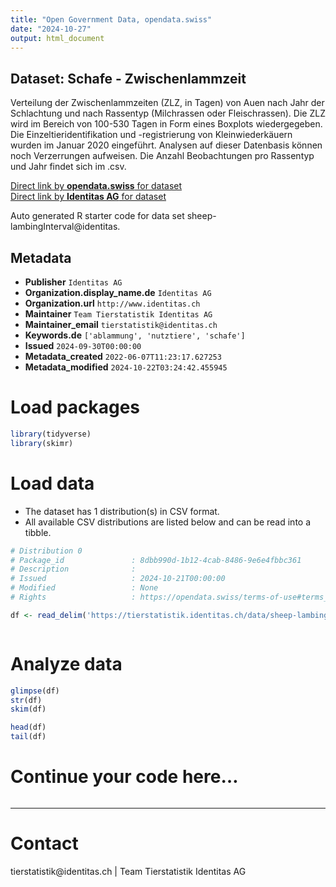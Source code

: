 ```yaml
---
title: "Open Government Data, opendata.swiss"
date: "2024-10-27"
output: html_document
---
```


## Dataset: Schafe - Zwischenlammzeit

Verteilung der Zwischenlammzeiten (ZLZ, in Tagen) von Auen nach Jahr der Schlachtung und nach Rassentyp (Milchrassen oder Fleischrassen). Die ZLZ wird im Bereich von 100-530 Tagen in Form eines Boxplots wiedergegeben. Die Einzeltieridentifikation und -registrierung von Kleinwiederkäuern wurden im Januar 2020 eingeführt. Analysen auf dieser Datenbasis können noch Verzerrungen aufweisen. Die Anzahl Beobachtungen pro Rassentyp und Jahr findet sich im .csv.

[Direct link by **opendata.swiss** for dataset](https://opendata.swiss/de/dataset/schafe-zwischenlammzeit-von-auen)<br>
[Direct link by **Identitas AG** for dataset](https://tierstatistik.identitas.ch/)

Auto generated R starter code for data set sheep-lambingInterval@identitas.

## Metadata

- **Publisher** `Identitas AG`
- **Organization.display_name.de** `Identitas AG`
- **Organization.url** `http://www.identitas.ch`
- **Maintainer** `Team Tierstatistik Identitas AG`
- **Maintainer_email** `tierstatistik@identitas.ch`
- **Keywords.de** `['ablammung', 'nutztiere', 'schafe']`
- **Issued** `2024-09-30T00:00:00`
- **Metadata_created** `2022-06-07T11:23:17.627253`
- **Metadata_modified** `2024-10-22T03:24:42.455945`


# Load packages

```r

library(tidyverse)
library(skimr)

```

# Load data

-   The dataset has 1 distribution(s) in CSV format.
-   All available CSV distributions are listed below and can be read into a tibble.

```r

# Distribution 0
# Package_id               : 8dbb990d-1b12-4cab-8486-9e6e4fbbc361
# Description              : 
# Issued                   : 2024-10-21T00:00:00
# Modified                 : None
# Rights                   : https://opendata.swiss/terms-of-use#terms_by

df <- read_delim('https://tierstatistik.identitas.ch/data/sheep-lambingInterval.csv')



```

# Analyze data

```r

glimpse(df)
str(df)
skim(df)

head(df)
tail(df)

```

# Continue your code here...

```r

```

------------------------------------------------------------------------

# Contact

tierstatistik@identitas.ch | Team Tierstatistik Identitas AG
